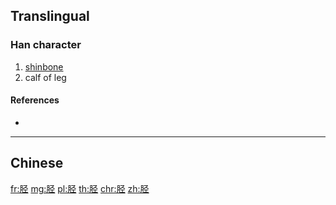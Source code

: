 {{character info/new}}
{{also|脛}}
==Translingual==

===Han character===
{{Han char|rn=130|rad=肉|as=05|sn=9|four=|canj=BNOM}}

# [[shinbone]]
# calf of leg

====References====
* {{Han ref|kx=0980.141|hdz=32065.050|uh=80EB|ud=33003}}

----

==Chinese==
{{zh-see|脛}}

[[fr:胫]]
[[mg:胫]]
[[pl:胫]]
[[th:胫]]
[[chr:胫]]
[[zh:胫]]